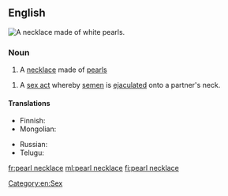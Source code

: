 {{also|pearl-necklace}}
==English==
[[File:White pearl necklace.jpg|thumb|A necklace made of white pearls.]]
{{wikipedia}}

===Noun===
{{en-noun}}

# A [[necklace]] made of [[pearl]]s
{{quote-Fanny Hill|part=3
|Silks, laces, ear-rings, '''pearl-necklace''', gold watch, in short, all the trinkets and articles of dress were lavishly heap'd upon me}}
# {{lb|en|idiomatic|vulgar|slang}} A [[sex act]] whereby [[semen]] is [[ejaculated]] onto a partner's neck.

====Translations====
{{trans-top|piece of jewelry}}
* Finnish: {{t+|fi|helminauha}}
* Mongolian: {{t|mn|сувдан зүүлт|sc=Cyrl}}
{{trans-mid}}
* Russian: {{t|ru|жемчу́жное ожере́лье|n}}
* Telugu: {{t+|te|ముక్తావళి|sc=Telu}}
{{trans-bottom}}

[[Category:en:Sex]]

[[fr:pearl necklace]]
[[ml:pearl necklace]]
[[fi:pearl necklace]]